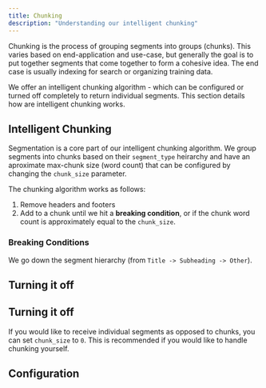 ```yaml
---
title: Chunking
description: "Understanding our intelligent chunking"
---
```


Chunking is the process of grouping segments into groups (chunks). This varies based on end-application and use-case,
but generally the goal is to put together <a>segments</a> that come together to form a cohesive idea.
The end case is usually indexing for search or organizing training data.

We offer an intelligent chunking algorithm - which can be configured or turned off completely to return individual segments.
This section details how are intelligent chunking works.

## Intelligent Chunking

Segmentation is a core part of our intelligent chunking algorithm. We group segments into chunks based on their `segment_type` heirarchy and have an aproximate max-chunk size (word count)
that can be configured by changing the `chunk_size` parameter.

The chunking algorithm works as follows:

1. Remove headers and footers
2. Add to a chunk until we hit a <b>breaking condition</b>, or if the chunk word count is approximately equal to the `chunk_size`.

### Breaking Conditions

We go down the segment hierarchy (from `Title -> Subheading -> Other`).

## Turning it off

## Turning it off

If you would like to receive individual segments as opposed to chunks, you can set `chunk_size` to `0`. This is recommended if you would like to handle chunking yourself.

## Configuration
